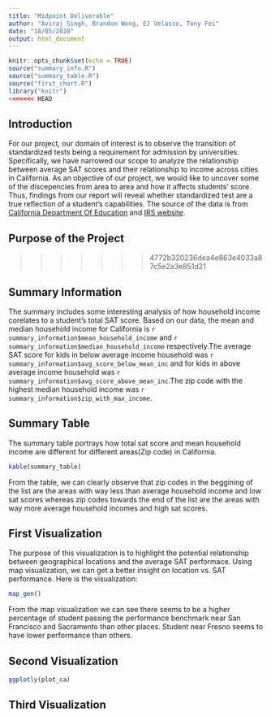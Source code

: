 ```yaml
---
title: "Midpoint Deliverable"
author: "Aviraj Singh, Brandon Wong, EJ Velasco, Tony Fei"
date: "18/05/2020"
output: html_document
---
```


```r
knitr::opts_chunk$set(echo = TRUE)
source("summary_info.R")
source("summary_table.R")
source("first_chart.R")
library("knitr")
<<<<<<< HEAD
```

## Introduction
For our project, our domain of interest is to observe the transition of standardized tests being a requirement for admission by universities. Specifically, we have narrowed our scope to analyze the relationship between average SAT scores and their relationship to income across cities in California. As an objective of our project, we would like to uncover some of the discepencies from area to area and how it affects students' score. Thus, findings from our report will reveal whether standardized test are a true reflection of a student's capabilities. The source of the data is from [California Department Of Education](https://www.cde.ca.gov/ds/sp/ai/) and [IRS website](https://www.irs.gov/statistics/soi-tax-stats-individual-income-tax-statistics-2017-zip-code-data-soi). 



## Purpose of the Project

>>>>>>> 4772b320236dea4e863e4033a87c5e2a3e851d21

## Summary Information

The summary includes some interesting analysis of how household income
corelates to a student's total SAT score. Based on our data, the mean
and median household income for California is 
`r summary_information$mean_household_income` and `r summary_information$median_household_income`
respectively.The average SAT score for kids in below average income
household was `r summary_information$avg_score_below_mean_inc` and for kids
in above average income household was 
`r summary_information$avg_score_above_mean_inc`.The zip code with the highest
median household income was `r summary_information$zip_with_max_income`.

## Summary Table

The summary table portrays how total sat score and mean household income
are different for different areas(Zip code) in California.

```r
kable(summary_table)
```

From the table, we can clearly observe that zip codes in the beggining 
of the list are the areas with way less than average household income
and low sat scores whereas zip codes towards the end of the list are 
the areas with way more average household incomes and high sat scores.

## First Visualization

The purpose of this visualization is to highlight the potential relationship
between geographical locations and the average SAT performace. Using map
visualization, we can get a better insight on location vs. SAT performance.
Here is the visualization:

```r
map_gen()
```

From the map visualization we can see there seems to be a higher percentage
of student passing the performance benchmark near San Francisco and Sacramento
than other places. Student near Fresno seems to have lower performance than 
others. 


## Second Visualization
```r
ggplotly(plot_ca)
```

## Third Visualization

